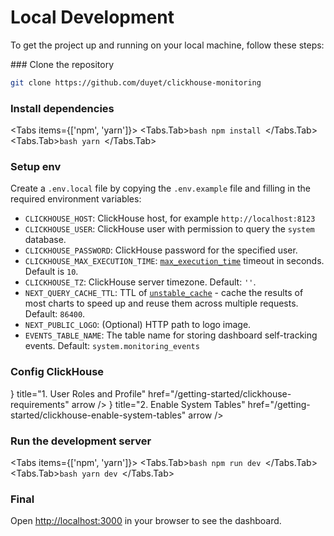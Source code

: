 
# Local Development

To get the project up and running on your local machine, follow these steps:

<Steps>
### Clone the repository

```bash
git clone https://github.com/duyet/clickhouse-monitoring
```

### Install dependencies

<Tabs items={['npm', 'yarn']}>
  <Tabs.Tab>```bash npm install ```</Tabs.Tab>
  <Tabs.Tab>```bash yarn ```</Tabs.Tab>
</Tabs>

### Setup env

Create a `.env.local` file by copying the `.env.example` file and filling in the required environment variables:

- `CLICKHOUSE_HOST`: ClickHouse host, for example `http://localhost:8123`
- `CLICKHOUSE_USER`: ClickHouse user with permission to query the `system` database.
- `CLICKHOUSE_PASSWORD`: ClickHouse password for the specified user.
- `CLICKHOUSE_MAX_EXECUTION_TIME`: [`max_execution_time`](https://clickhouse.com/docs/en/operations/settings/query-complexity#max-execution-time) timeout in seconds. Default is `10`.
- `CLICKHOUSE_TZ`: ClickHouse server timezone. Default: `''`.
- `NEXT_QUERY_CACHE_TTL`: TTL of [`unstable_cache`](https://nextjs.org/docs/app/api-reference/functions/unstable_cache) - cache the results of most charts to speed up and reuse them across multiple requests. Default: `86400`.
- `NEXT_PUBLIC_LOGO`: (Optional) HTTP path to logo image.
- `EVENTS_TABLE_NAME`: The table name for storing dashboard self-tracking events. Default: `system.monitoring_events`

### Config ClickHouse

<Cards>
  <Cards.Card
    icon={<UserCog />}
    title="1. User Roles and Profile"
    href="/getting-started/clickhouse-requirements"
    arrow
  />
  <Cards.Card
    icon={<Grid2x2Check />}
    title="2. Enable System Tables"
    href="/getting-started/clickhouse-enable-system-tables"
    arrow
  />
</Cards>

### Run the development server

<Tabs items={['npm', 'yarn']}>
  <Tabs.Tab>```bash npm run dev ```</Tabs.Tab>
  <Tabs.Tab>```bash yarn dev ```</Tabs.Tab>
</Tabs>

### Final

Open [http://localhost:3000](http://localhost:3000) in your browser to see the dashboard.

</Steps>
